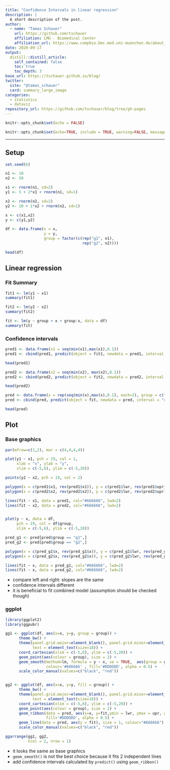 ```yaml
---
title: "Confidence Intervals in linear regression"
description: |
  A short description of the post.
author:
  - name: "Tamas Schauer"
    url: https://github.com/tschauer
    affiliation: LMU - Biomedical Center
    affiliation_url: https://www.compbio.bmc.med.uni-muenchen.de/about_us/people/index.html
date: 2020-09-17
output:
  distill::distill_article:
    self_contained: false
    toc: true
    toc_depth: 3
base_url: https://tschauer.github.io/blog/
twitter:
  site: "@tamas_schauer"
  card: summary_large_image
categories:
  - statistics
  - dataviz
repository_url: https://github.com/tschauer/blog/tree/gh-pages
---
```


```r
knitr::opts_chunk$set(echo = FALSE)
```



```r
knitr::opts_chunk$set(echo=TRUE, include = TRUE, warning=FALSE, message=FALSE)
```

---

## Setup

```r
set.seed(6)

n1 <- 10
n2 <- 50

x1 <- rnorm(n1, sd=2)
y1 <- 5 + 2*x1 + rnorm(n1, sd=1)

x2 <- rnorm(n2, sd=2)
y2 <- 10 + 1*x2 + rnorm(n2, sd=1)

x <- c(x1,x2)
y <- c(y1,y2)

df <- data.frame(x = x, 
                 y = y,
                 group = factor(c(rep("g1", n1), 
                                  rep("g2", n2))))

head(df)
```

## Linear regression

### Fit Summary

```r
fit1 <- lm(y1 ~ x1)
summary(fit1)
```

```r
fit2 <- lm(y2 ~ x2)
summary(fit2)
```

```r
fit <- lm(y ~ group + x + group:x, data = df)
summary(fit)
```



<!-- ### Diagnostics -->

<!-- ```{r, fig.align='center', fig.height=6, fig.width=6, dpi=200, out.width='75%'} -->
<!-- par(mfrow=c(2,2)) -->
<!-- plot(fit1, pch=20) -->
<!-- ``` -->

<!-- ```{r, fig.align='center', fig.height=6, fig.width=6, dpi=200, out.width='75%'} -->
<!-- par(mfrow=c(2,2)) -->
<!-- plot(fit2, pch=20) -->
<!-- ``` -->

<!-- ```{r, fig.align='center', fig.height=6, fig.width=6, dpi=200, out.width='75%'} -->
<!-- par(mfrow=c(2,2)) -->
<!-- plot(fit, pch=20) -->
<!-- ``` -->



### Confidence intervals

```r
pred1 <- data.frame(x1 = seq(min(x1),max(x1),0.1))
pred1 <- cbind(pred1, predict(object = fit1, newdata = pred1, interval = "confidence"))

head(pred1)
```

```r
pred2 <- data.frame(x2 = seq(min(x2), max(x2),0.1))
pred2 <- cbind(pred2, predict(object = fit2, newdata = pred2, interval = "confidence"))

head(pred2)
```

```r
pred <- data.frame(x = rep(seq(min(x),max(x),0.1), each=2), group = c("g1","g2"))
pred <- cbind(pred, predict(object = fit, newdata = pred, interval = "confidence"))

head(pred)
```

## Plot

### Base graphics

```r
par(mfrow=c(1,2), mar = c(4,4,4,4))

plot(y1 ~ x1, pch = 19, col = 1, 
     xlab = "x", ylab = "y",
     xlim = c(-5,6), ylim = c(-5,20))

points(y2 ~ x2, pch = 19, col = 2)

polygon(x = c(pred1$x1, rev(pred1$x1)), y = c(pred1$lwr, rev(pred1$upr)), col = "#DDDDDD88", border = NA)
polygon(x = c(pred2$x2, rev(pred2$x2)), y = c(pred2$lwr, rev(pred2$upr)), col = "#DDDDDD88", border = NA)

lines(fit ~ x1, data = pred1, col="#666666", lwd=2)
lines(fit ~ x2, data = pred2, col="#666666", lwd=2)


plot(y ~ x, data = df,
     pch = 19, col = df$group, 
     xlim = c(-5,6), ylim = c(-5,20))

pred_g1 <- pred[pred$group == "g1",]
pred_g2 <- pred[pred$group == "g2",]

polygon(x = c(pred_g1$x, rev(pred_g1$x)), y = c(pred_g1$lwr, rev(pred_g1$upr)), col = "#DDDDDD88", border = NA)
polygon(x = c(pred_g2$x, rev(pred_g2$x)), y = c(pred_g2$lwr, rev(pred_g2$upr)), col = "#DDDDDD88", border = NA)

lines(fit ~ x, data = pred_g1, col="#666666", lwd=2)
lines(fit ~ x, data = pred_g2, col="#666666", lwd=2)
```
* compare left and right: slopes are the same
* confidence intervals different
* it is beneficial to fit combined model (assumption should be checked though)

### ggplot

```r
library(ggplot2)
library(ggpubr)

gg1 <- ggplot(df, aes(x=x, y=y, group = group)) + 
      theme_bw() +
      theme(panel.grid.major=element_blank(), panel.grid.minor=element_blank(),
            text = element_text(size=18)) +
      coord_cartesian(xlim = c(-5,6), ylim = c(-5,20)) + 
      geom_point(aes(colour = group), size = 2) +
      geom_smooth(method=lm, formula = y ~ x, se = TRUE,  aes(group = group), 
                  colour='#666666' , fill='#DDDDDD', alpha = 0.5) +
      scale_color_manual(values=c("black", "red"))


gg2 <- ggplot(df, aes(x=x, y=y, fill = group)) + 
      theme_bw() +
      theme(panel.grid.major=element_blank(), panel.grid.minor=element_blank(),
            text = element_text(size=18)) +
      coord_cartesian(xlim = c(-5,6), ylim = c(-5,20)) + 
      geom_point(aes(colour = group), size = 2) +
      geom_ribbon(data = pred, aes(x=x, y=fit,ymin = lwr, ymax = upr, group = group), 
                  fill='#DDDDDD', alpha = 0.5) +
      geom_line(data = pred, aes(y = fit), size = 1, colour="#666666") +
      scale_color_manual(values=c("black", "red"))

ggarrange(gg1, gg2,
          ncol = 2, nrow = 1)
```

* it looks the same as base graphics
* ```geom_smooth()``` is not the best choice because it fits 2 independent lines
* add confidence intervals calculated by ```predict()``` using ```geom_ribbon()```

